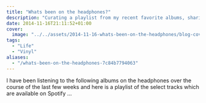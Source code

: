```yaml
---
title: "Whats been on the headphones?"
description: "Curating a playlist from my recent favorite albums, sharing select tracks now available for streaming on Spotify."
date: 2014-11-16T21:11:52+01:00
cover:
  image: "../../assets/2014-11-16-whats-been-on-the-headphones/blog-cover-2014-11-16-whats-been-on-the-headphones.png"
tags:
  - "Life"
  - "Vinyl"
aliases:
  - "/whats-been-on-the-headphones-7c84b7794063"
---
```


I have been listening to the following albums on the headphones over the course of the last few weeks and here is a playlist of the select tracks which are available on Spotify …
